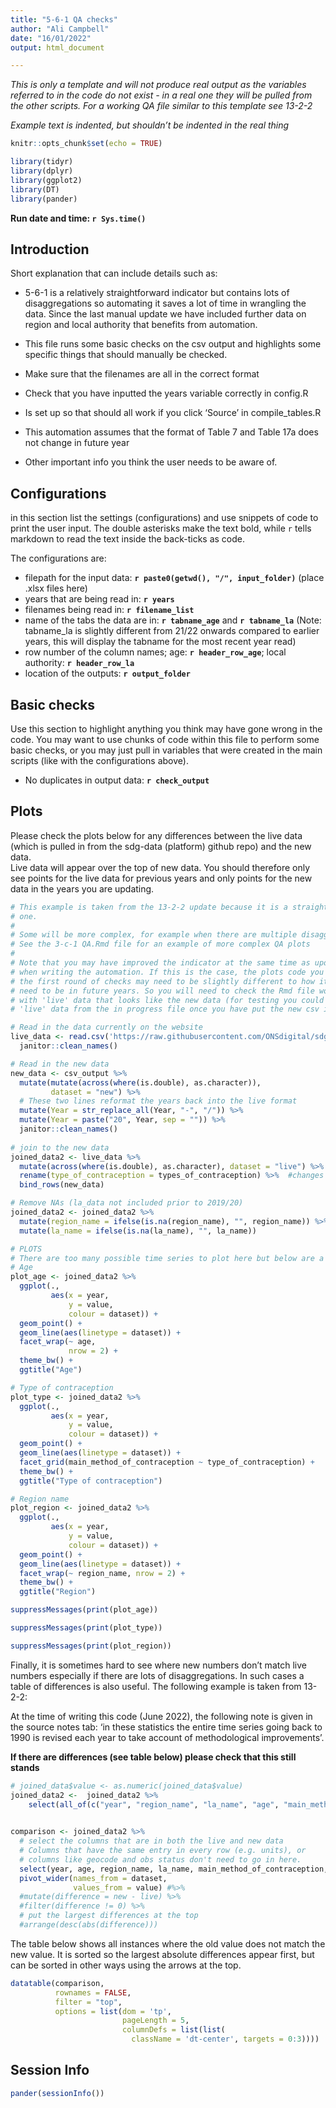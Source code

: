 ```yaml
---
title: "5-6-1 QA checks"
author: "Ali Campbell"
date: "16/01/2022"
output: html_document

---
```

*This is only a template and will not produce real output as the variables *
*referred to in the code do not exist - in a real one they will be pulled from*
*the other scripts. For a working QA file similar to this template see 13-2-2*

*Example text is indented, but shouldn't be indented in the real thing*

```r
knitr::opts_chunk$set(echo = TRUE)
```

```r
library(tidyr)
library(dplyr)
library(ggplot2)
library(DT)
library(pander)
```
**Run date and time: `r Sys.time()`**  
  
## Introduction

Short explanation that can include details such as:   
  
- 5-6-1 is a relatively straightforward indicator but contains lots of disaggregations so automating it saves a lot of time in wrangling the data. Since the last manual update we have included further data on region and local authority that benefits from automation.
  
- This file runs some basic checks on the csv output and highlights some specific things that should manually be checked.  

- Make sure that the filenames are all in the correct format

- Check that you have inputted the years variable correctly in config.R

- Is set up so that should all work if you click 'Source' in compile_tables.R

- This automation assumes that the format of Table 7 and Table 17a does not change in future year
  
- Other important info you think the user needs to be aware of.
  
  
## Configurations
in this section list the settings (configurations) and use snippets of code to 
print the user input. The double asterisks make the text bold, while `r` tells 
markdown to read the text inside the back-ticks as code. 
  
  The configurations are:  
  
  - filepath for the input data: **`r paste0(getwd(), "/", input_folder)`** (place .xlsx files here)
  - years that are being read in: **`r years`**
  - filenames being read in: **`r filename_list`**
  - name of the tabs the data are in: **`r tabname_age`** and **`r tabname_la`** (Note: tabname_la is slightly different from 21/22 onwards compared to earlier years, this will display the tabname for the most recent year read) 
  - row number of the column names; age: **`r header_row_age`**; local authority: **`r header_row_la`** 
  - location of the outputs: **`r output_folder`**  
  
  
## Basic checks
Use this section to highlight anything you think may have gone wrong in the 
code. You may want to use chunks of code within this file to perform some basic 
checks, or you may just pull in variables that were created in the main scripts 
(like with the configurations above). 

- No duplicates in output data: **`r check_output`**


## Plots
Please check the plots below for any differences between the live data (which 
is pulled in from the sdg-data (platform) github repo) and the new data.  
Live data will appear over the top of new data. You should therefore only 
see points for the live data for previous years and only points for the new data 
in the years you are updating.

```r

# This example is taken from the 13-2-2 update because it is a straightforward
# one.
#
# Some will be more complex, for example when there are multiple disaggregations.
# See the 3-c-1 QA.Rmd file for an example of more complex QA plots
#
# Note that you may have improved the indicator at the same time as updating it
# when writing the automation. If this is the case, the plots code you write for 
# the first round of checks may need to be slightly different to how it will 
# need to be in future years. So you will need to check the Rmd file works
# with 'live' data that looks like the new data (for testing you could pull the 
# 'live' data from the in progress file once you have put the new csv in there).

# Read in the data currently on the website
live_data <- read.csv('https://raw.githubusercontent.com/ONSdigital/sdg-data/master/data/indicator_5-6-1.csv') %>%
  janitor::clean_names()

# Read in the new data 
new_data <- csv_output %>% 
  mutate(mutate(across(where(is.double), as.character)),
         dataset = "new") %>%
  # These two lines reformat the years back into the live format
  mutate(Year = str_replace_all(Year, "-", "/")) %>%
  mutate(Year = paste("20", Year, sep = "")) %>%
  janitor::clean_names() 
  
# join to the new data
joined_data2 <- live_data %>% 
  mutate(across(where(is.double), as.character), dataset = "live") %>%
  rename(type_of_contraception = types_of_contraception) %>%  #changes name to match
  bind_rows(new_data)

# Remove NAs (la_data not included prior to 2019/20)
joined_data2 <- joined_data2 %>%
  mutate(region_name = ifelse(is.na(region_name), "", region_name)) %>%
  mutate(la_name = ifelse(is.na(la_name), "", la_name))

# PLOTS
# There are too many possible time series to plot here but below are a few examples you can amend if there seems to be a discrepancy shown in the table above. 
# Age
plot_age <- joined_data2 %>%
  ggplot(.,
         aes(x = year,
             y = value,
             colour = dataset)) +
  geom_point() +
  geom_line(aes(linetype = dataset)) +
  facet_wrap(~ age,
             nrow = 2) +
  theme_bw() +
  ggtitle("Age")

# Type of contraception
plot_type <- joined_data2 %>%
  ggplot(.,
         aes(x = year,
             y = value,
             colour = dataset)) +
  geom_point() +
  geom_line(aes(linetype = dataset)) +
  facet_grid(main_method_of_contraception ~ type_of_contraception) +
  theme_bw() +
  ggtitle("Type of contraception")

# Region name
plot_region <- joined_data2 %>%
  ggplot(.,
         aes(x = year,
             y = value,
             colour = dataset)) +
  geom_point() +
  geom_line(aes(linetype = dataset)) +
  facet_wrap(~ region_name, nrow = 2) +
  theme_bw() +
  ggtitle("Region")
```


```r
suppressMessages(print(plot_age))
```

```r
suppressMessages(print(plot_type))
```

```r
suppressMessages(print(plot_region))
```


Finally, it is sometimes hard to see where new numbers don't match live numbers
especially if there are lots of disaggregations. In such cases a table of 
differences is also useful. The following example is taken from 13-2-2:
  
  At the time of writing this code (June 2022), the following note is given in the
  source notes tab: 'in these statistics the entire time series going back to 
  1990 is revised each year to take account of methodological improvements'.  
  
  **If there are differences (see table below) please check that this still stands**

```r
# joined_data$value <- as.numeric(joined_data$value)
joined_data2 <-  joined_data2 %>%
    select(all_of(c("year", "region_name", "la_name", "age", "main_method_of_contraception", "type_of_contraception",  "unit_measure", "value", "dataset", "observation_status", "unit_multiplier")))
  

comparison <- joined_data2 %>% 
  # select the columns that are in both the live and new data
  # Columns that have the same entry in every row (e.g. units), or
  # columns like geocode and obs status don't need to go in here.
  select(year, age, region_name, la_name, main_method_of_contraception, type_of_contraception, value, dataset) %>% 
  pivot_wider(names_from = dataset,
              values_from = value) #%>%
  #mutate(difference = new - live) %>% 
  #filter(difference != 0) %>% 
  # put the largest differences at the top
  #arrange(desc(abs(difference)))

```
  
  The table below shows all instances where the old value does not match the new 
  value. It is sorted so the largest absolute differences appear first, but can
  be sorted in other ways using the arrows at the top.
```r
datatable(comparison, 
          rownames = FALSE, 
          filter = "top",
          options = list(dom = 'tp', 
                         pageLength = 5,
                         columnDefs = list(list(
                           className = 'dt-center', targets = 0:3))))
```

## Session Info
```r
pander(sessionInfo())
```

